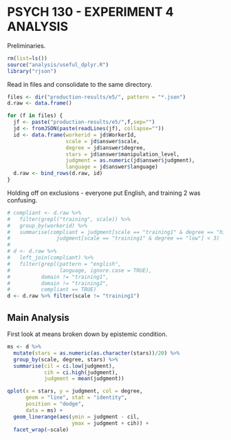 PSYCH 130 - EXPERIMENT 4 ANALYSIS
=================================

Preliminaries.

```r
rm(list=ls())
source("analysis/useful_dplyr.R")
library("rjson")
```

Read in files and consolidate to the same directory. 

```r
files <- dir("production-results/e5/", pattern = "*.json")
d.raw <- data.frame()

for (f in files) {
  jf <- paste("production-results/e5/",f,sep="")
  jd <- fromJSON(paste(readLines(jf), collapse=""))
  id <- data.frame(workerid = jd$WorkerId, 
                   scale = jd$answer$scale,
                   degree = jd$answer$degree,
                   stars = jd$answer$manipulation_level,
                   judgment = as.numeric(jd$answer$judgment),
                   language = jd$answer$language)
  d.raw <- bind_rows(d.raw, id)
}
```

Holding off on exclusions - everyone put English, and training 2 was confusing. 

```r
# compliant <- d.raw %>% 
#   filter(grepl("training", scale)) %>%
#   group_by(workerid) %>%
#   summarise(compliant = judgment[scale == "training1" & degree == "hi"] > 3 & 
#               judgment[scale == "training1" & degree == "low"] < 3)
#   
# d <- d.raw %>% 
#   left_join(compliant) %>%
#   filter(grepl(pattern = "english", 
#                language, ignore.case = TRUE), 
#          domain != "training1", 
#          domain != "training2", 
#          compliant == TRUE)
d <- d.raw %>% filter(scale != "training1")
```

Main Analysis
-------------

First look at means broken down by epistemic condition.

```r
ms <- d %>%
  mutate(stars = as.numeric(as.character(stars))/20) %>%
  group_by(scale, degree, stars) %>%
  summarise(cil = ci.low(judgment), 
            cih = ci.high(judgment), 
            judgment = mean(judgment))

qplot(x = stars, y = judgment, col = degree,
      geom = "line", stat = "identity", 
      position = "dodge", 
      data = ms) + 
  geom_linerange(aes(ymin = judgment - cil, 
                     ymax = judgment + cih)) + 
  facet_wrap(~scale)
```

